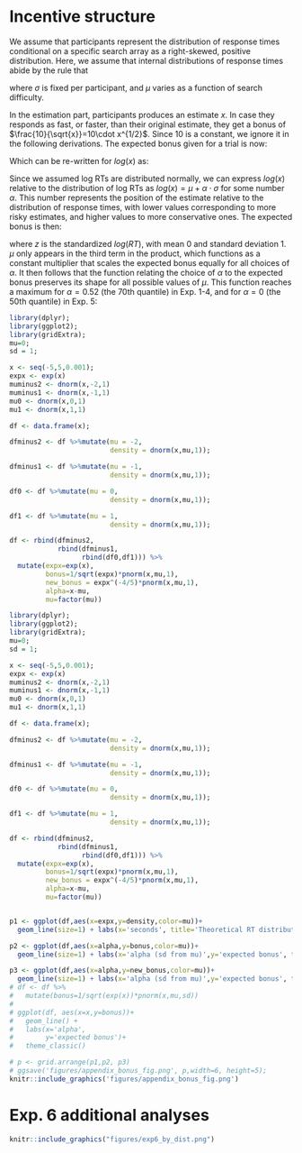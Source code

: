 \Appendix

# Incentive structure {#App:bonus}

We assume that participants represent the distribution of response times conditional on a specific search array as a right-skewed, positive distribution. Here, we assume that internal distributions of response times abide by the rule that 

\begin{align}
    log(RT) \sim N(\mu, \sigma)
\end{align}

where $\sigma$ is fixed per participant, and $\mu$ varies as a function of search difficulty. 

In the estimation part, participants produces an estimate $x$. In case they responds as fast, or faster, than their original estimate, they get a bonus of $\frac{10}{\sqrt{x}}=10\cdot x^{1/2}$. Since 10 is a constant, we ignore it in the following derivations. The expected bonus given for a trial is now:

\begin{align}
    E[bonus|x]=Pr_{logRT \sim N(\mu, \sigma)}[\log(x) \geq logRT] \cdot x^{-1/2}.
\end{align}

Which can be re-written for $log(x)$ as:

\begin{align}
    E[bonus|\log(x)]= Pr_{logRT \sim N(\mu, \sigma)}[\log(x) \geq logRT] \cdot e^{-\log(x)/2}.
\end{align}

Since we assumed log RTs are distributed normally, we can express $log(x)$ relative to the distribution of log RTs as $log(x)=\mu+\alpha \cdot \sigma$ for some number $\alpha$. This number represents the position of the estimate relative to the distribution of response times, with lower values corresponding to more risky estimates, and higher values to more conservative ones. The expected bonus is then:

\begin{align}
    E[bonus|\alpha]&= Pr_{z \sim N(0, 1)}[\alpha>z] \cdot e^{-(\mu+\alpha \cdot \sigma)/2} \\ \nonumber
    &= Pr_{z \sim N(0, 1)}[\alpha>z] \cdot e^{-(\alpha \cdot \sigma)/2} \cdot e^{-\mu/2}. 
\end{align}

where $z$ is the standardized $log(RT)$, with mean 0 and standard deviation 1. $\mu$ only appears in the third term in the product, which functions as a constant multiplier that scales the expected bonus equally for all choices of $\alpha$. It then follows that the function relating the choice of $\alpha$ to the expected bonus preserves its shape for all possible values of $\mu$. This function reaches a maximum for $\alpha=0.52$ (the 70th quantile) in Exp. 1-4, and for $\alpha=0$ (the 50th quantile) in Exp. 5:

```r

library(dplyr);
library(ggplot2);
library(gridExtra);
mu=0;
sd = 1;

x <- seq(-5,5,0.001);
expx <- exp(x)
muminus2 <- dnorm(x,-2,1)
muminus1 <- dnorm(x,-1,1)
mu0 <- dnorm(x,0,1)
mu1 <- dnorm(x,1,1)

df <- data.frame(x);

dfminus2 <- df %>%mutate(mu = -2,
                         density = dnorm(x,mu,1));

dfminus1 <- df %>%mutate(mu = -1,
                         density = dnorm(x,mu,1));

df0 <- df %>%mutate(mu = 0,
                         density = dnorm(x,mu,1));

df1 <- df %>%mutate(mu = 1,
                         density = dnorm(x,mu,1));

df <- rbind(dfminus2,
            rbind(dfminus1,
                  rbind(df0,df1))) %>%
  mutate(expx=exp(x),
         bonus=1/sqrt(expx)*pnorm(x,mu,1),
         new_bonus = expx^(-4/5)*pnorm(x,mu,1),
         alpha=x-mu,
         mu=factor(mu))

library(dplyr);
library(ggplot2);
library(gridExtra);
mu=0;
sd = 1;

x <- seq(-5,5,0.001);
expx <- exp(x)
muminus2 <- dnorm(x,-2,1)
muminus1 <- dnorm(x,-1,1)
mu0 <- dnorm(x,0,1)
mu1 <- dnorm(x,1,1)

df <- data.frame(x);

dfminus2 <- df %>%mutate(mu = -2,
                         density = dnorm(x,mu,1));

dfminus1 <- df %>%mutate(mu = -1,
                         density = dnorm(x,mu,1));

df0 <- df %>%mutate(mu = 0,
                         density = dnorm(x,mu,1));

df1 <- df %>%mutate(mu = 1,
                         density = dnorm(x,mu,1));

df <- rbind(dfminus2,
            rbind(dfminus1,
                  rbind(df0,df1))) %>%
  mutate(expx=exp(x),
         bonus=1/sqrt(expx)*pnorm(x,mu,1),
         new_bonus = expx^(-4/5)*pnorm(x,mu,1),
         alpha=x-mu,
         mu=factor(mu))


p1 <- ggplot(df,aes(x=expx,y=density,color=mu))+
  geom_line(size=1) + labs(x='seconds', title='Theoretical RT distributions for different search tasks') + scale_x_continuous(limits=c(0,10))

p2 <- ggplot(df,aes(x=alpha,y=bonus,color=mu))+
  geom_line(size=1) + labs(x='alpha (sd from mu)',y='expected bonus', title='Incentive structure: Exp. 1-4') + scale_x_continuous(limits=c(-4,4))

p3 <- ggplot(df,aes(x=alpha,y=new_bonus,color=mu))+
  geom_line(size=1) + labs(x='alpha (sd from mu)',y='expected bonus', title='Incentive structure: Exp. 5') + scale_x_continuous(limits=c(-4,4))
# df <- df %>%
#   mutate(bonus=1/sqrt(exp(x))*pnorm(x,mu,sd))
# 
# ggplot(df, aes(x=x,y=bonus))+
#   geom_line() +
#   labs(x='alpha',
#        y='expected bonus')+
#   theme_classic()

# p <- grid.arrange(p1,p2, p3)
# ggsave('figures/appendix_bonus_fig.png', p,width=6, height=5);
knitr::include_graphics('figures/appendix_bonus_fig.png')

```

# Exp. 6 additional analyses {#App:exp6}


```r
knitr::include_graphics("figures/exp6_by_dist.png")
```